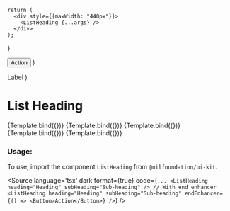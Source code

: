 

<Meta
    title="Data display/List/List Heading"
    component={ListHeading}
/>

    return (
      <div style={{maxWidth: "440px"}}>
        <ListHeading {...args} />
      </div>
    );
}

  <Button kind={BUTTON_KIND.secondary} size={BUTTON_SIZE.compact}>
    Action
  </Button>
)

  <ListItemLabel description="Description">Label</ListItemLabel>
)

# List Heading


<Canvas isColumn>
  <Story name="Base" args={{ heading: "Heading"}}>
      {Template.bind({})}
  </Story>
  <Story name="With End Enhancer" args={{ heading: "Heading", endEnhancer }}>
    {Template.bind({})}
  </Story>
  <Story name="With Sub Heading" args={{ heading: "Heading", subHeading: "Sub-heading"}}>
    {Template.bind({})}
  </Story>
  <Story name="With Sub Heading And End Enhancer" args={{ heading: "Heading", subHeading: "Sub-heading", endEnhancer}}>
    {Template.bind({})}
  </Story>
  <Story name="With Sub Heading And Label End Enhancer" args={{ heading: "Heading", subHeading: "Sub-heading", endEnhancer: labelEndEnhancer}}>
    {Template.bind({})}
  </Story>
</Canvas>

<ArgsTable of={ListHeading} />

### Usage:

To use, import the component `ListHeading` from `@nilfoundation/ui-kit`.

<Source
  language='tsx'
  dark
  format={true}
  code={`
        ...
        <ListHeading heading="Heading" subHeading="Sub-heading" />
        // With end enhancer
        <ListHeading heading="Heading" subHeading="Sub-heading" endEnhancer={() => <Button>Action</Button>} />
  `}
/>

